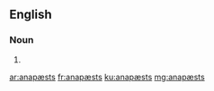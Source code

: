 ==English==

===Noun===
{{head|en|noun plural form}}

# {{plural of|anapæst|lang=en}}

[[ar:anapæsts]]
[[fr:anapæsts]]
[[ku:anapæsts]]
[[mg:anapæsts]]